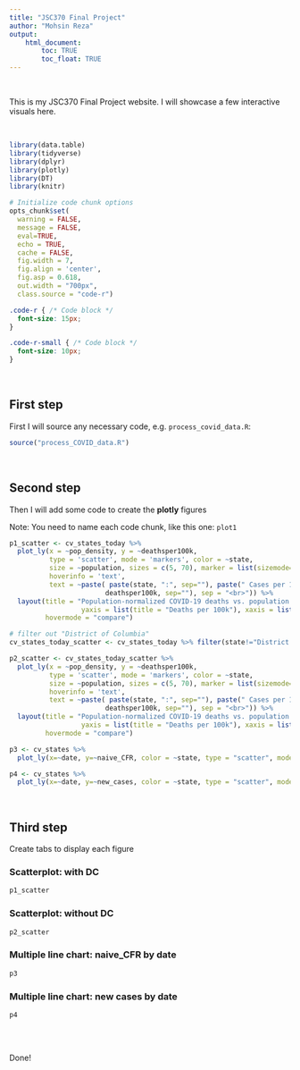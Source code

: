 ```yaml
---
title: "JSC370 Final Project"
author: "Mohsin Reza"
output: 
    html_document:
        toc: TRUE
        toc_float: TRUE
---
```


<br>

This is my JSC370 Final Project website. I will showcase a few interactive visuals here.

<br>

```r

library(data.table)
library(tidyverse)
library(dplyr)
library(plotly)
library(DT)
library(knitr)

# Initialize code chunk options
opts_chunk$set(
  warning = FALSE,
  message = FALSE,
  eval=TRUE,
  echo = TRUE,
  cache = FALSE,
  fig.width = 7, 
  fig.align = 'center',
  fig.asp = 0.618,
  out.width = "700px",
  class.source = "code-r")
```

```css
.code-r { /* Code block */
  font-size: 15px;
}

.code-r-small { /* Code block */
  font-size: 10px;
}
```

<br>

## First step

First I will source any necessary code, e.g. `process_covid_data.R`:

```r
source("process_COVID_data.R")
```

<br>

## Second step

Then I will add some code to create the **plotly** figures

Note: You need to name each code chunk, like this one: `plot1`

```r

p1_scatter <- cv_states_today %>% 
  plot_ly(x = ~pop_density, y = ~deathsper100k,
          type = 'scatter', mode = 'markers', color = ~state,
          size = ~population, sizes = c(5, 70), marker = list(sizemode='diameter', opacity=0.5),
          hoverinfo = 'text',
          text = ~paste( paste(state, ":", sep=""), paste(" Cases per 100k: ", per100k, sep="") , paste(" Deaths per 100k: ",
                        deathsper100k, sep=""), sep = "<br>")) %>%
  layout(title = "Population-normalized COVID-19 deaths vs. population density",
                  yaxis = list(title = "Deaths per 100k"), xaxis = list(title = "Population Density"),
         hovermode = "compare")

# filter out "District of Columbia"
cv_states_today_scatter <- cv_states_today %>% filter(state!="District of Columbia")

p2_scatter <- cv_states_today_scatter %>% 
  plot_ly(x = ~pop_density, y = ~deathsper100k,
          type = 'scatter', mode = 'markers', color = ~state,
          size = ~population, sizes = c(5, 70), marker = list(sizemode='diameter', opacity=0.5),
          hoverinfo = 'text',
          text = ~paste( paste(state, ":", sep=""), paste(" Cases per 100k: ", per100k, sep="") , paste(" Deaths per 100k: ",
                        deathsper100k, sep=""), sep = "<br>")) %>%
  layout(title = "Population-normalized COVID-19 deaths vs. population density",
                  yaxis = list(title = "Deaths per 100k"), xaxis = list(title = "Population Density"),
         hovermode = "compare")

p3 <- cv_states %>%
  plot_ly(x=~date, y=~naive_CFR, color = ~state, type = "scatter", mode = "lines")

p4 <- cv_states %>%
  plot_ly(x=~date, y=~new_cases, color = ~state, type = "scatter", mode = "lines")
```

<br>

## Third step {.tabset}

Create tabs to display each figure

### Scatterplot: with DC

```r
p1_scatter
```

### Scatterplot: without DC

```r
p2_scatter
```

### Multiple line chart: naive_CFR by date

```r
p3
```

### Multiple line chart: new cases by date

```r
p4
```


## {-}

<br>

Done!

<br>
<br>